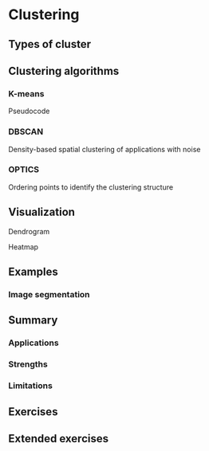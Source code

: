 # Clustering

<!-- Matt -->

## Types of cluster



## Clustering algorithms

### K-means

Pseudocode

### DBSCAN
Density-based spatial clustering of applications with noise

### OPTICS
Ordering points to identify the clustering structure


## Visualization
Dendrogram

Heatmap

## Examples

### Image segmentation



## Summary

### Applications

### Strengths

### Limitations


## Exercises


## Extended exercises
